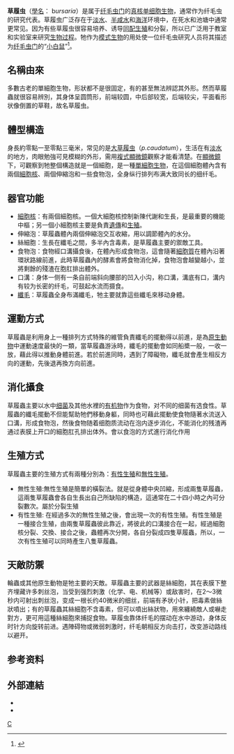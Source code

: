 {{Refimprove|time=2022-03-31T15:27:14+00:00}}
{{Automatic taxobox
| name = 草履虫属
| taxon = Paramecium
| image = Paramecium bursaria.jpg
| image_width = 260px
| image_caption = [[綠草履蟲|綠草履蟲]] ''Paramecium bursaria''
| authority = [[Otto_Friedrich_Müller|Müller]], 1773
| subdivision_ranks = 物種
| subdivision = 約30種
}}
'''草履虫'''（[[學名|學名]]：{{lang|la|''Paramecium''}}  b''ursaria''）是属于[[纤毛虫门|纤毛虫门]]的[[真核|真核]][[单细胞生物|单细胞生物]]，通常作为纤毛虫的研究代表。草履虫广泛存在于[[淡水|淡水]]、[[半咸水|半咸水]]和[[海洋|海洋]]环境中，在死水和池塘中通常更常见。因为有些草履虫很容易培养、诱导[[同配生殖|同配生殖]]和分裂，所以已广泛用于教室和实验室来研究[[生物过程|生物过程]]。牠作为[[模式生物|模式生物]]的用处使一位纤毛虫研究人员将其描述为[[纤毛虫门|纤毛虫门]]的“[[实验大鼠|小白鼠]]”<ref name="CCG">{{cite book|last=Lynn|first=Denis|url=https://books.google.com/books?id=Hd3jKGDBR48C&q=editions:JeZk3WJRIIUC|title=The Ciliated Protozoa: Characterization, Classification, and Guide to the Literature|publisher=Springer Science & Business Media|year=2008|isbn=9781402082399|page=30}}</ref>。

==名稱由來==
多數古老的單細胞生物，形狀都不是很固定，有的甚至無法辨認其外形。然而草履蟲就很容易辨別，其身体呈圆筒形，前端较圆，中后部较宽，后端较尖，平面看形状像倒置的草鞋，故名草履虫。

==體型構造==
身長約零點一至零點三毫米，常见的是[[大草履虫|大草履虫]]（''p.caudatum''），生活在有[[淡水|淡水]]的地方，肉眼勉強可見模糊的外形，需用[[複式顯微鏡|複式顯微鏡]]觀察才能看清楚。在[[顯微鏡|顯微鏡]]下，可觀察到牠整個構造就是一個細胞，是一種[[單細胞生物|單細胞生物]]，在這個細胞體內含有兩個[[細胞核|細胞核]]、兩個伸縮泡和一些食物泡，全身纵行排列布满大致同长的细纤毛。

==器官功能==
*[[細胞核|細胞核]]：有兩個細胞核。一個大細胞核控制新陳代謝和生長，是最重要的機能中樞；另一個小細胞核主要是負責[[遺傳|遺傳]]和[[生殖|生殖]]。
*伸縮泡：草履蟲體內兩個伸縮泡交互收縮，用以調節體內的水分。
*絲細胞：生長在纖毛之間，多半內含毒素，是草履蟲主要的禦敵工具。
*食物泡：食物經口溝攝食後，在體內形成食物泡，這會隨著[[細胞質|細胞質]]在體內沿著環狀路線前進，此時草履蟲內的酵素會將食物消化掉，食物泡會越變越小，並將剩餘的殘渣在胞肛排出體外。
*口溝：身体一侧有一条自前端斜向腰部的凹入小沟，称口溝，溝底有口，溝内有较为长密的纤毛，可鼓起水流而摄食。
*[[纖毛|纖毛]]：草履蟲全身布滿纖毛，牠主要就靠這些纖毛來移动身體。

==運動方式==
草履蟲是利用身上一種排列方式特殊的維管負責纖毛的擺動得以前進，是為[[原生動物|原生動物]]中運動速度最快的一類，當草履蟲游泳時，纖毛的擺動會如同船槳一般，一收一放，藉此得以推動身體前進。若於前進同時，遇到了障礙物，纖毛就會產生相反方向的運動，先後退再換方向前進。

==消化攝食==
草履蟲主要以水中[[细菌|细菌]]及其他水裡的[[有机物|有机物]]作为食物，对不同的细菌有选食性。草履蟲的纖毛擺動不但能幫助牠們移動身軀，同時也可藉此擺動使食物隨著水流送入口溝，形成食物泡，然後食物随着细胞质流动在泡内逐步消化，不能消化的残渣再通过表膜上开口的細胞肛孔排出体外。會以食泡的方式進行消化作用

==生殖方式==
草履蟲主要的生殖方式有兩種分別為：[[有性生殖|有性生殖]]和[[無性生殖|無性生殖]]。
*無性生殖:無性生殖是簡單的橫裂法。就是從身體中央凹縮，形成兩隻草履蟲，這兩隻草履蟲會各自生長出自己所缺陷的構造，這通常在二十四小時之內可分裂數次。屬於分裂生殖
*有性生殖: 在經過多次的無性生殖之後，會出現一次的有性生殖。有性生殖是一種接合生殖，由兩隻草履蟲彼此靠近，將彼此的口溝接合在一起，經過細胞核分裂、交換、接合之後，蟲體再次分開，各自分裂成四隻草履蟲，所以，一次有性生殖可以同時產生八隻草履蟲。

==天敵防禦==
輪蟲或其他原生動物是牠主要的天敵。草履蟲主要的武器是絲細胞，其在表膜下整齐埋藏许多刺丝泡，当受到强烈刺激（化学、电、机械等）或敌害时，在2～3微秒内可射出刺丝泡，变成一根长约40微米的细丝，前端有矛状小针，把毒素做絲狀噴出；有的草履蟲其絲細胞不含毒素，但可以噴出絲狀物，用來纏繞敵人或嚇走對方，更可用這種絲細胞來捕捉食物。草履虫靠体纤毛的摆动在水中游动，身体反时针方向旋转前进。遇陣碍物或微弱刺激时，纤毛朝相反方向击打，改变游动路线以避开。{{fact|date=July 2019}}

==参考资料==
{{reflist}}

==外部連結==
{{wikispecies|Paramecium}}
* {{Commons category-inline|Paramecium|''Paramecium''}}
* {{Wikispecies-inline|Paramecium|''Paramecium''}}

{{taxonbar}}
{{Alveolata}}

<!-- 本調用由 {{subst:Uncategorized/auto}} 自動產生。 -->

[[Category:寡膜綱|C]]